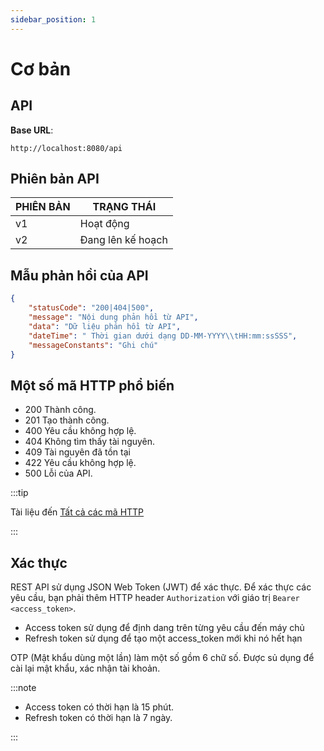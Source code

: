 ```yaml
---
sidebar_position: 1
---
```


# Cơ bản

## API

**Base URL**:

```url
http://localhost:8080/api
```

## Phiên bản API

| PHIÊN BẢN | TRẠNG THÁI        |
| --------- | ----------------- |
| v1        | Hoạt động         |
| v2        | Đang lên kế hoạch |

## Mẫu phản hồi của API

```json
{
	"statusCode": "200|404|500",
	"message": "Nội dung phản hồi từ API",
	"data": "Dữ liệu phản hồi từ API",
	"dateTime": " Thời gian dưới dạng DD-MM-YYYY\\tHH:mm:ssSSS",
	"messageConstants": "Ghi chú"
}
```

## Một số mã HTTP phổ biến

- 200 Thành công.
- 201 Tạo thành công.
- 400 Yêu cầu không hợp lệ.
- 404 Không tìm thấy tài nguyên.
- 409 Tài nguyên đã tồn tại
- 422 Yêu cầu không hợp lệ.
- 500 Lỗi của API.

:::tip

Tài liệu đến [Tất cả các mã HTTP](https://developer.mozilla.org/en-US/docs/Web/HTTP/Status)

:::

## Xác thực

REST API sử dụng JSON Web Token (JWT) để xác thực. Để xác thực các yêu cầu, bạn phải thêm HTTP header `Authorization` với giáo trị
`Bearer <access_token>`.

- Access token sử dụng để định dang trên từng yêu cầu đến máy chủ
- Refresh token sử dụng để tạo một access_token mới khi nó hết hạn

OTP (Mật khẩu dùng một lần) làm một số gồm 6 chữ số. Được sủ dụng để cài lại mật khẩu, xác nhận tài khoản.

:::note

- Access token có thời hạn là 15 phút.
- Refresh token có thời hạn là 7 ngày.

:::

